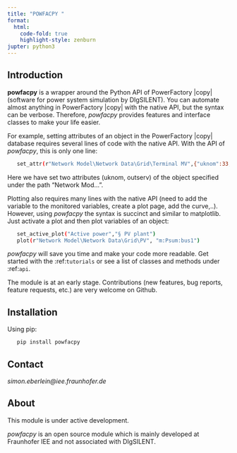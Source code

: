 ```yaml
---
title: "POWFACPY "
format:
  html:
    code-fold: true
    highlight-style: zenburn
jupter: python3
---
```


## Introduction 

**powfacpy** is a wrapper around the Python API of PowerFactory |copy| (software for power system simulation by DIgSILENT). 
You can automate almost anything in PowerFactory |copy| with the native API, but the syntax can be verbose. Therefore, 
*powfacpy* provides features and interface classes to make your life easier.

For example, setting attributes of an object in the PowerFactory |copy| database requires several lines of code with the 
native API. With the API of *powfacpy*, this is only one line:

```bash
   set_attr(r"Network Model\Network Data\Grid\Terminal MV",{"uknom":33,"outserv":0})
```
Here we have set two attributes (uknom, outserv) of the object specified under the path "Network Mod...".

Plotting also requires many lines with the native API (need to add the variable to the monitored variables, create a 
plot page, add the curve,..). However, using *powfacpy* the syntax is succinct and similar to matplotlib. Just activate 
a plot and then plot variables of an object:

```bash
   set_active_plot("Active power","§ PV plant")
   plot(r"Network Model\Network Data\Grid\PV", "m:Psum:bus1")
```
*powfacpy* will save you time and make your code more readable.
Get started with the :ref:`tutorials` or see a list of classes and methods under :ref:`api`.

The module is at an early stage. Contributions (new features, bug reports, feature requests, etc.) are very welcome on Github. 

## Installation

Using pip:

```bash
   pip install powfacpy
```
## Contact

*simon.eberlein@iee.fraunhofer.de*

## About

This module is under active development.

*powfacpy* is an open source module which is mainly developed at Fraunhofer IEE and not associated with DIgSILENT.

